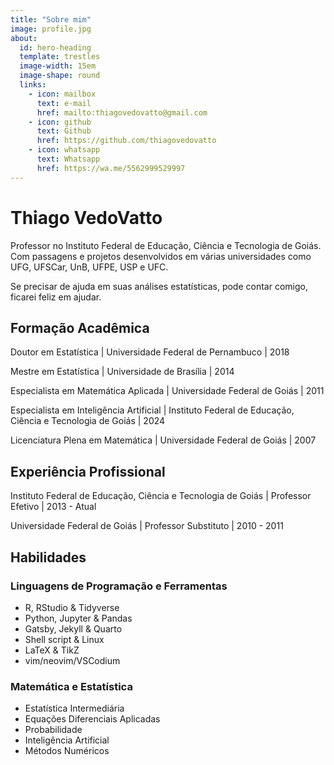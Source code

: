 ```yaml
---
title: "Sobre mim"
image: profile.jpg
about:
  id: hero-heading
  template: trestles
  image-width: 15em
  image-shape: round
  links:
    - icon: mailbox
      text: e-mail
      href: mailto:thiagovedovatto@gmail.com
    - icon: github
      text: Github
      href: https://github.com/thiagovedovatto
    - icon: whatsapp
      text: Whatsapp
      href: https://wa.me/5562999529997
---
```


:::{#hero-heading}

# Thiago VedoVatto

Professor no Instituto Federal de Educação, Ciência e Tecnologia de Goiás. Com passagens e projetos desenvolvidos em várias universidades como UFG, UFSCar, UnB, UFPE, USP e UFC.

Se precisar de ajuda em suas análises estatísticas, pode contar comigo, ficarei feliz em ajudar.

## Formação Acadêmica

Doutor em Estatística | Universidade Federal de Pernambuco | 2018

Mestre em Estatística | Universidade de Brasília | 2014

Especialista em Matemática Aplicada | Universidade Federal de Goiás | 2011

Especialista em Inteligência Artificial | Instituto Federal de Educação, Ciência e Tecnologia de Goiás | 2024

Licenciatura Plena em Matemática | Universidade Federal de Goiás | 2007

## Experiência Profissional

Instituto Federal de Educação, Ciência e Tecnologia de Goiás | Professor Efetivo | 2013 - Atual

Universidade Federal de Goiás | Professor Substituto | 2010 - 2011

## Habilidades

### Linguagens de Programação e Ferramentas   

- R, RStudio & Tidyverse
- Python, Jupyter & Pandas
- Gatsby, Jekyll & Quarto
- Shell script & Linux
- LaTeX & TikZ
- vim/neovim/VSCodium

### Matemática e Estatística

- Estatística Intermediária
- Equações Diferenciais Aplicadas
- Probabilidade
- Inteligência Artificial
- Métodos Numéricos

:::